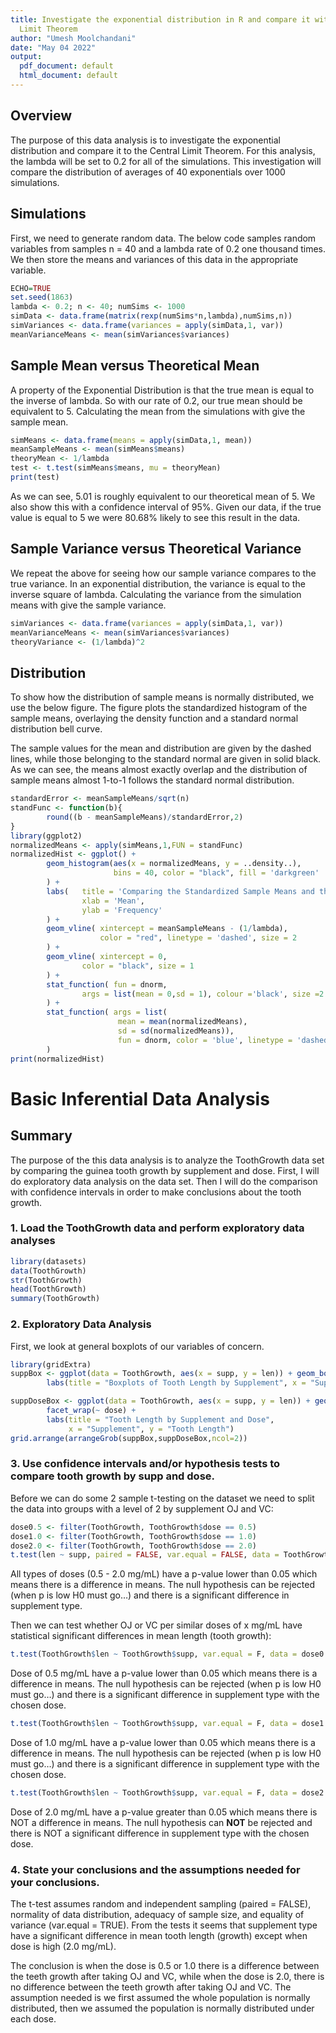 ```yaml
---
title: Investigate the exponential distribution in R and compare it with the Central
  Limit Theorem
author: "Umesh Moolchandani"
date: "May 04 2022"
output:
  pdf_document: default
  html_document: default
---
```


## Overview
The purpose of this data analysis is to investigate the exponential distribution
and compare it to the Central Limit Theorem. For this analysis, the lambda will 
be set to 0.2 for all of the simulations. This investigation will compare the 
distribution of averages of 40 exponentials over 1000 simulations.


## Simulations
First, we need to generate random data. The below code samples random variables from samples n = 40 and a lambda rate of 0.2 one thousand times. We then store the means and variances of this data in the appropriate variable.

```r
ECHO=TRUE
set.seed(1863)
lambda <- 0.2; n <- 40; numSims <- 1000
simData <- data.frame(matrix(rexp(numSims*n,lambda),numSims,n))
simVariances <- data.frame(variances = apply(simData,1, var))
meanVarianceMeans <- mean(simVariances$variances)
```

## Sample Mean versus Theoretical Mean
A property of the Exponential Distribution is that the true mean is equal to the inverse of lambda. So with our rate of 0.2, our true mean should be equivalent to 5. Calculating the mean from the simulations with give the sample mean.

```r
simMeans <- data.frame(means = apply(simData,1, mean))
meanSampleMeans <- mean(simMeans$means)
theoryMean <- 1/lambda
test <- t.test(simMeans$means, mu = theoryMean)
print(test)
```

As we can see, 5.01 is roughly equivalent to our theoretical mean of 5. We also show this with a confidence interval of 95%. Given our data, if the true value is equal to 5 we were 80.68% likely to see this result in the data.


## Sample Variance versus Theoretical Variance
We repeat the above for seeing how our sample variance compares to the true variance. In an exponential distribution, the variance is equal to the inverse square of lambda. Calculating the variance from the simulation means with give the sample variance.

```r
simVariances <- data.frame(variances = apply(simData,1, var))
meanVarianceMeans <- mean(simVariances$variances)
theoryVariance <- (1/lambda)^2
```

## Distribution
To show how the distribution of sample means is normally distributed, we use the below figure. The figure plots the standardized histogram of the sample means, overlaying the density function and a standard normal distribution bell curve.

The sample values for the mean and distribution are given by the dashed lines, while those belonging to the standard normal are given in solid black. As we can see, the means almost exactly overlap and the distribution of sample means almost 1-to-1 follows the standard normal distribution.

```r
standardError <- meanSampleMeans/sqrt(n)
standFunc <- function(b){
        round((b - meanSampleMeans)/standardError,2)
}
library(ggplot2)
normalizedMeans <- apply(simMeans,1,FUN = standFunc)
normalizedHist <- ggplot() + 
        geom_histogram(aes(x = normalizedMeans, y = ..density..),
                       bins = 40, color = "black", fill = 'darkgreen'
        ) +
        labs(   title = 'Comparing the Standardized Sample Means and the Standard Normal',
                xlab = 'Mean',
                ylab = 'Frequency'
        ) +
        geom_vline( xintercept = meanSampleMeans - (1/lambda), 
                    color = "red", linetype = 'dashed', size = 2
        ) +
        geom_vline( xintercept = 0, 
                color = "black", size = 1
        ) + 
        stat_function( fun = dnorm, 
                args = list(mean = 0,sd = 1), colour ='black', size =2
        ) +
        stat_function( args = list(
                        mean = mean(normalizedMeans),
                        sd = sd(normalizedMeans)),
                        fun = dnorm, color = 'blue', linetype = 'dashed', size = 2
        )
print(normalizedHist)
```

# Basic Inferential Data Analysis

## Summary
The purpose of the this data analysis is to analyze the ToothGrowth data set by comparing the guinea tooth growth by supplement and dose. First, I will do exploratory data analysis on the data set. Then I will do the comparison with
confidence intervals in order to make conclusions about the tooth growth.

### 1. Load the ToothGrowth data and perform exploratory data analyses
```r
library(datasets)
data(ToothGrowth)
str(ToothGrowth)
head(ToothGrowth)
summary(ToothGrowth)
```

### 2. Exploratory Data Analysis
First, we look at general boxplots of our variables of concern.

```r
library(gridExtra)
suppBox <- ggplot(data = ToothGrowth, aes(x = supp, y = len)) + geom_boxplot(aes(fill = supp)) + 
        labs(title = "Boxplots of Tooth Length by Supplement", x = "Supplement", y = "Tooth Length")

suppDoseBox <- ggplot(data = ToothGrowth, aes(x = supp, y = len)) + geom_boxplot(aes(fill = supp)) + 
        facet_wrap(~ dose) +
        labs(title = "Tooth Length by Supplement and Dose", 
             x = "Supplement", y = "Tooth Length")
grid.arrange(arrangeGrob(suppBox,suppDoseBox,ncol=2))
```

### 3. Use confidence intervals and/or hypothesis tests to compare tooth growth by supp and dose.
Before we can do some 2 sample t-testing on the dataset we need to split the data into groups with a level of 2 by supplement OJ and VC:

```r
dose0.5 <- filter(ToothGrowth, ToothGrowth$dose == 0.5) 
dose1.0 <- filter(ToothGrowth, ToothGrowth$dose == 1.0) 
dose2.0 <- filter(ToothGrowth, ToothGrowth$dose == 2.0)
t.test(len ~ supp, paired = FALSE, var.equal = FALSE, data = ToothGrowth)
```

All types of doses (0.5 - 2.0 mg/mL) have a p-value lower than 0.05 which means there is a difference in means. The null hypothesis can be rejected (when p is low H0 must go…) and there is a significant difference in supplement type.


Then we can test whether OJ or VC per similar doses of x mg/mL have statistical significant differences in mean length (tooth growth):

```r
t.test(ToothGrowth$len ~ ToothGrowth$supp, var.equal = F, data = dose0.5)
```

Dose of 0.5 mg/mL have a p-value lower than 0.05 which means there is a difference in means. The null hypothesis can be rejected (when p is low H0 must go…) and there is a significant difference in supplement type with the chosen dose.

```r
t.test(ToothGrowth$len ~ ToothGrowth$supp, var.equal = F, data = dose1.0)
```

Dose of 1.0 mg/mL have a p-value lower than 0.05 which means there is a difference in means. The null hypothesis can be rejected (when p is low H0 must go…) and there is a significant difference in supplement type with the chosen dose.

```r
t.test(ToothGrowth$len ~ ToothGrowth$supp, var.equal = F, data = dose2.0)
```

Dose of 2.0 mg/mL have a p-value greater than 0.05 which means there is NOT a difference in means. The null hypothesis can **NOT** be rejected and there is NOT a significant difference in supplement type with the chosen dose.


### 4. State your conclusions and the assumptions needed for your conclusions.
The t-test assumes random and independent sampling (paired = FALSE), normality of data distribution, adequacy of sample size, and equality of variance (var.equal = TRUE). From the tests it seems that supplement type have a significant difference in mean tooth length (growth) except when dose is high (2.0 mg/mL).

The conclusion is when the dose is 0.5 or 1.0 there is a difference between the teeth growth after taking OJ and VC, while when the dose is 2.0, there is no difference between the teeth growth after taking OJ and VC. The assumption needed is we first assumed the whole population is normally distributed, then we assumed the population is normally distributed under each dose.
